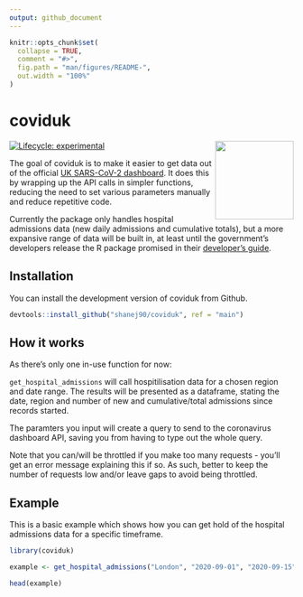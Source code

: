 ```yaml
---
output: github_document
---
```


<!-- README.md is generated from README.Rmd. Please edit that file -->

```r
knitr::opts_chunk$set(
  collapse = TRUE,
  comment = "#>",
  fig.path = "man/figures/README-",
  out.width = "100%"
)
```

# coviduk

<!-- badges: start -->
[![Lifecycle: experimental](https://img.shields.io/badge/lifecycle-experimental-orange.svg)](https://www.tidyverse.org/lifecycle/#experimental)
<img src='man/figures/logo.png' align="right" height="139" />
<!-- badges: end -->

The goal of coviduk is to make it easier to get data out of the official [UK SARS-CoV-2 dashboard](https://coronavirus.data.gov.uk/). It does this by wrapping up the API calls in simpler functions, reducing the need to set various parameters manually and reduce repetitive code.

Currently the package only handles hospital admissions data (new daily admissions and cumulative totals), but a more expansive range of data will be built in, at least until the government's developers release the R package promised in their [developer's guide](https://coronavirus.data.gov.uk/developers-guide).

## Installation

You can install the development version of coviduk from Github.

``` r
devtools::install_github("shanej90/coviduk", ref = "main")
```

## How it works
As there's only one in-use function for now:

`get_hospital_admissions` will call hospitilisation data for a chosen region and date range. The results will be presented as a dataframe, stating the date, region and number of new and cumulative/total admissions since records started.

The paramters you input will create a query to send to the coronavirus dashboard API, saving you from having to type out the whole query.

Note that you can/will be throttled if you make too many requests - you'll get an error message explaining this if so. As such, better to keep the number of requests low and/or leave gaps to avoid being throttled.


## Example

This is a basic example which shows how you can get hold of the hospital admissions data for a specific timeframe.

```r
library(coviduk)

example <- get_hospital_admissions("London", "2020-09-01", "2020-09-15")

head(example)


```
